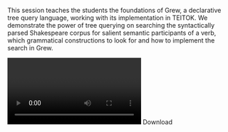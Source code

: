 This session teaches the students the foundations of Grew, a declarative tree query language, working with its implementation in TEITOK. We demonstrate the power of tree querying on searching the syntactically parsed Shakespeare corpus for salient semantic participants of a verb, which grammatical constructions to look for and how to implement the search in Grew.

<Video provider="youtube" id="https://www.youtube.com/embed/ifLJblTlTvY">
  Session 10 - Tree queries - Grew
</Video>

<Link link={{"discriminant":"download","value":"/assets/content/downloads/en/resources/events/cls-infra-training-school-on-data-and-annotation/sessions/2/downloads-10-silvie-tree-query-languages-exercise-in-grew-pptx"}}>Download</Link>

